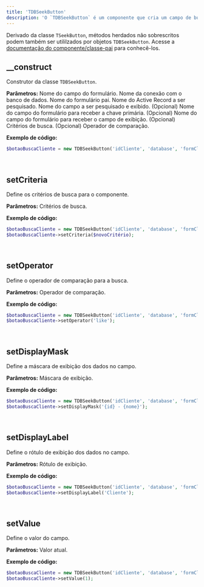 ```yaml
---
title: 'TDBSeekButton'
description: 'O `TDBSeekButton` é um componente que cria um campo de busca para valores de entidades associadas, baseando-se em Active Records.'
---
```


Derivado da classe `TSeekButton`, métodos herdados não sobrescritos podem também ser utililzados por objetos `TDBSeekButton`. Acesse a [documentação do componente/classe-pai](https://madbuilder.mintlify.app/selecao-de-dados-banco-de-dados/tseekbutton) para conhecê-los.

## __construct
Construtor da classe `TDBSeekButton`.

**Parâmetros:**
<ResponseField name="$name" type="mixed" required>Nome do campo do formulário.</ResponseField>
<ResponseField name="$database" type="mixed" required>Nome da conexão com o banco de dados.</ResponseField>
<ResponseField name="$form" type="mixed" required>Nome do formulário pai.</ResponseField>
<ResponseField name="$model" type="mixed" required>Nome do Active Record a ser pesquisado.</ResponseField>
<ResponseField name="$display_field" type="mixed" required>Nome do campo a ser pesquisado e exibido.</ResponseField>
<ResponseField name="$receive_key" type="mixed" default="null">(Opcional) Nome do campo do formulário para receber a chave primária.</ResponseField>
<ResponseField name="$receive_display_field" type="mixed" default="null">(Opcional) Nome do campo do formulário para receber o campo de exibição.</ResponseField>
<ResponseField name="$criteria" type="TCriteria" default="NULL">(Opcional) Critérios de busca.</ResponseField>
<ResponseField name="$operator" type="string" default="like">(Opcional) Operador de comparação.</ResponseField>

**Exemplo de código:**
```php
$botaoBuscaCliente = new TDBSeekButton('idCliente', 'database', 'formCliente', 'Cliente', 'nome', 'idCliente', 'nomeCliente');
```

<br/>

## setCriteria
Define os critérios de busca para o componente.

**Parâmetros:**
<ResponseField name="$criteria" type="TCriteria" required>Critérios de busca.</ResponseField>

**Exemplo de código:**
```php
$botaoBuscaCliente = new TDBSeekButton('idCliente', 'database', 'formCliente', 'Cliente', 'nome');
$botaoBuscaCliente->setCriteria($novoCritério);
```

<br/>

## setOperator
Define o operador de comparação para a busca.

**Parâmetros:**
<ResponseField name="$operator" type="mixed" required>Operador de comparação.</ResponseField>

**Exemplo de código:**
```php
$botaoBuscaCliente = new TDBSeekButton('idCliente', 'database', 'formCliente', 'Cliente', 'nome');
$botaoBuscaCliente->setOperator('like');
```

<br/>

## setDisplayMask
Define a máscara de exibição dos dados no campo.

**Parâmetros:**
<ResponseField name="$mask" type="mixed" required>Máscara de exibição.</ResponseField>

**Exemplo de código:**
```php
$botaoBuscaCliente = new TDBSeekButton('idCliente', 'database', 'formCliente', 'Cliente', 'nome');
$botaoBuscaCliente->setDisplayMask('{id} - {nome}');
```

<br/>

## setDisplayLabel
Define o rótulo de exibição dos dados no campo.

**Parâmetros:**
<ResponseField name="$label" type="mixed" required>Rótulo de exibição.</ResponseField>

**Exemplo de código:**
```php
$botaoBuscaCliente = new TDBSeekButton('idCliente', 'database', 'formCliente', 'Cliente', 'nome');
$botaoBuscaCliente->setDisplayLabel('Cliente');
```

<br/>

## setValue
Define o valor do campo.

**Parâmetros:**
<ResponseField name="$value" type="mixed" required>Valor atual.</ResponseField>

**Exemplo de código:**
```php
$botaoBuscaCliente = new TDBSeekButton('idCliente', 'database', 'formCliente', 'Cliente', 'nome');
$botaoBuscaCliente->setValue(1);
```